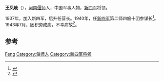 {{Otheruses|王凤岐}}
'''王凤岐'''（{{bd|1918年||1943年}}），[[河南省|河南]][[偃师县|偃师]]人，中国军事人物，[[新四军|新四军]]将领。

1937年，加入新四军，后升任营长。1940年，任[[新四军|新四军]]第二师四旅十团参谋长<ref>{{cite book|title=新四军英烈志|url=http://books.google.com/books?id=TBc0AAAAMAAJ|year=2000|publisher=解放军出版社|page=235}}</ref>。1943年7月，因积劳成疾，不幸病故<ref name="马洪才1985">{{cite book|author=马洪才|title=新四軍人物志|url=http://books.google.com/books?id=UyiCAAAAIAAJ|year=1985|publisher=江苏人民出版社|page=13}}</ref>。

== 参考 ==
{{reflist}}

{{中国军事人物小作品}}

{{Authority control}}
{{DEFAULTSORT:Wang王}}
[[Category:王姓|Feng]]
[[Category:偃师人|Category:偃师人]]
[[Category:新四军将领|Category:新四军将领]]